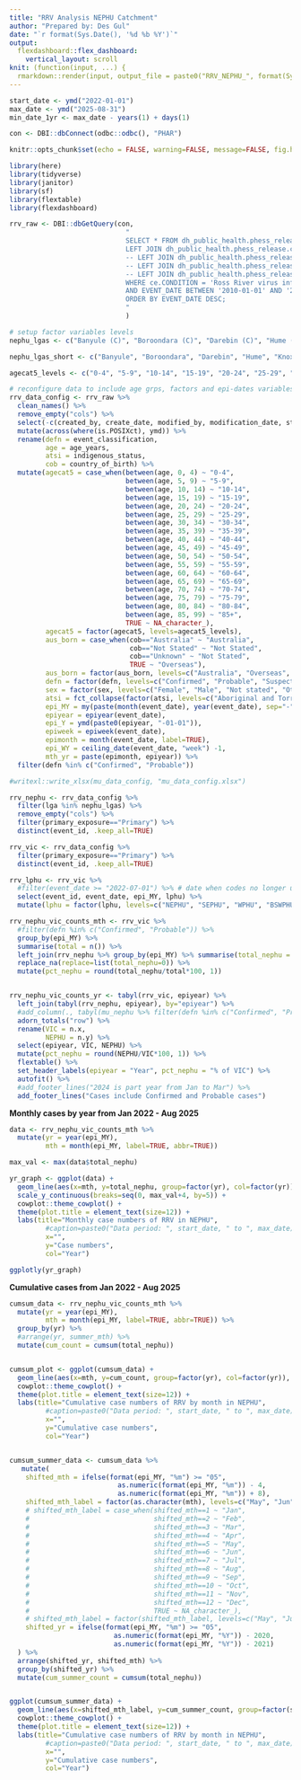 ```yaml
---
title: "RRV Analysis NEPHU Catchment"
author: "Prepared by: Des Gul"
date: "`r format(Sys.Date(), '%d %b %Y')`"
output: 
  flexdashboard::flex_dashboard:
    vertical_layout: scroll
knit: (function(input, ...) {
  rmarkdown::render(input, output_file = paste0("RRV_NEPHU_", format(Sys.Date(), "%d %b %Y")), output_dir = "../Output") })
---
```


```r
start_date <- ymd("2022-01-01")
max_date <- ymd("2025-08-31")
min_date_1yr <- max_date - years(1) + days(1)

```

```r
con <- DBI::dbConnect(odbc::odbc(), "PHAR")

```

``` r
knitr::opts_chunk$set(echo = FALSE, warning=FALSE, message=FALSE, fig.height=6, fig.width=13, ft.align="left", connection="con")

```

```r
library(here)
library(tidyverse)
library(janitor)
library(sf)
library(flextable)
library(flexdashboard)

```


```r
rrv_raw <- DBI::dbGetQuery(con, 
                             "
                             SELECT * FROM dh_public_health.phess_release.caseevents ce 
                             LEFT JOIN dh_public_health.phess_release.caseexposures exp ON ce.EVENT_ID = exp.EVENT_ID 
                             -- LEFT JOIN dh_public_health.phess_release.events_buruli_ulcer bu ON ce.EVENT_ID = bu.EVENT_ID
                             -- LEFT JOIN dh_public_health.phess_release.events_buruli_ulcer_exposure buex ON ce.EVENT_ID = buex.EVENT_ID
                             -- LEFT JOIN dh_public_health.phess_release.caselabresults lab ON ce.EVENT_ID = lab.EVENT_ID
                             WHERE ce.CONDITION = 'Ross River virus infection' 
                             AND EVENT_DATE BETWEEN '2010-01-01' AND '2025-08-31' 
                             ORDER BY EVENT_DATE DESC; 
                             "
                             )

```

``` r
# setup factor variables levels
nephu_lgas <- c("Banyule (C)", "Boroondara (C)", "Darebin (C)", "Hume (C)", "Knox (C)", "Manningham (C)", "Maroondah (C)", "Nillumbik (S)", "Whitehorse (C)", "Whittlesea (C)", "Yarra (C)", "Yarra Ranges (S)")

nephu_lgas_short <- c("Banyule", "Boroondara", "Darebin", "Hume", "Knox", "Manningham", "Maroondah", "Nillumbik", "Whitehorse", "Whittlesea", "Yarra", "Yarra Ranges")

agecat5_levels <- c("0-4", "5-9", "10-14", "15-19", "20-24", "25-29", "30-34", "35-39", "40-44", "45-49", "50-54", "55-59", "60-64", "65-69", "70-74", "75-79", "80-84", "85+")

# reconfigure data to include age grps, factors and epi-dates variables
rrv_data_config <- rrv_raw %>% 
  clean_names() %>% 
  remove_empty("cols") %>% 
  select(-c(created_by, create_date, modified_by, modification_date, status, starts_with("enhanced_surveillance"), discharge_summary_requested, unid, event_id_2, status_2)) %>% 
  mutate(across(where(is.POSIXct), ymd)) %>% 
  rename(defn = event_classification, 
         age = age_years, 
         atsi = indigenous_status, 
         cob = country_of_birth) %>% 
  mutate(agecat5 = case_when(between(age, 0, 4) ~ "0-4", 
                             between(age, 5, 9) ~ "5-9",
                             between(age, 10, 14) ~ "10-14",
                             between(age, 15, 19) ~ "15-19",
                             between(age, 20, 24) ~ "20-24",
                             between(age, 25, 29) ~ "25-29",
                             between(age, 30, 34) ~ "30-34",
                             between(age, 35, 39) ~ "35-39",
                             between(age, 40, 44) ~ "40-44",
                             between(age, 45, 49) ~ "45-49",
                             between(age, 50, 54) ~ "50-54",
                             between(age, 55, 59) ~ "55-59",
                             between(age, 60, 64) ~ "60-64",
                             between(age, 65, 69) ~ "65-69",
                             between(age, 70, 74) ~ "70-74",
                             between(age, 75, 79) ~ "75-79",
                             between(age, 80, 84) ~ "80-84",
                             between(age, 85, 99) ~ "85+", 
                             TRUE ~ NA_character_), 
         agecat5 = factor(agecat5, levels=agecat5_levels), 
         aus_born = case_when(cob=="Australia" ~ "Australia", 
                              cob=="Not Stated" ~ "Not Stated", 
                              cob=="Unknown" ~ "Not Stated", 
                              TRUE ~ "Overseas"), 
         aus_born = factor(aus_born, levels=c("Australia", "Overseas", "Not stated")), 
         defn = factor(defn, levels=c("Confirmed", "Probable", "Suspected", "Rejected", "Not notifiable")), 
         sex = factor(sex, levels=c("Female", "Male", "Not stated", "Other")), 
         atsi = fct_collapse(factor(atsi, levels=c("Aboriginal and Torres Strait Islander origin", "Aboriginal but not Torres Strait Islander origin", "Not Aboriginal or Torres Strait Islander", "Missing/Not Stated")), `Aboriginal and/or Torres Strait Islander` = c("Aboriginal and Torres Strait Islander origin", "Aboriginal but not Torres Strait Islander origin")), 
         epi_MY = my(paste(month(event_date), year(event_date), sep="-")), 
         epiyear = epiyear(event_date), 
         epi_Y = ymd(paste0(epiyear, "-01-01")), 
         epiweek = epiweek(event_date), 
         epimonth = month(event_date, label=TRUE), 
         epi_WY = ceiling_date(event_date, "week") -1, 
         mth_yr = paste(epimonth, epiyear)) %>% 
  filter(defn %in% c("Confirmed", "Probable"))

#writexl::write_xlsx(mu_data_config, "mu_data_config.xlsx")

rrv_nephu <- rrv_data_config %>% 
  filter(lga %in% nephu_lgas) %>% 
  remove_empty("cols") %>% 
  filter(primary_exposure=="Primary") %>% 
  distinct(event_id, .keep_all=TRUE)

rrv_vic <- rrv_data_config %>% 
  filter(primary_exposure=="Primary") %>% 
  distinct(event_id, .keep_all=TRUE)

rrv_lphu <- rrv_vic %>% 
  #filter(event_date >= "2022-07-01") %>% # date when codes no longer used for lphu
  select(event_id, event_date, epi_MY, lphu) %>% 
  mutate(lphu = factor(lphu, levels=c("NEPHU", "SEPHU", "WPHU", "BSWPHU", "GPHU", "GVPHU", "GWSMPHU", "LMPHU")))

```

``` r
rrv_nephu_vic_counts_mth <- rrv_vic %>% 
  #filter(defn %in% c("Confirmed", "Probable")) %>% 
  group_by(epi_MY) %>% 
  summarise(total = n()) %>% 
  left_join(rrv_nephu %>% group_by(epi_MY) %>% summarise(total_nephu = n()), by="epi_MY") %>% 
  replace_na(replace=list(total_nephu=0)) %>% 
  mutate(pct_nephu = round(total_nephu/total*100, 1))


rrv_nephu_vic_counts_yr <- tabyl(rrv_vic, epiyear) %>% 
  left_join(tabyl(rrv_nephu, epiyear), by="epiyear") %>% 
  #add_column(., tabyl(mu_nephu %>% filter(defn %in% c("Confirmed", "Probable")), epiyear)) %>% 
  adorn_totals("row") %>% 
  rename(VIC = n.x, 
         NEPHU = n.y) %>% 
  select(epiyear, VIC, NEPHU) %>% 
  mutate(pct_nephu = round(NEPHU/VIC*100, 1)) %>% 
  flextable() %>% 
  set_header_labels(epiyear = "Year", pct_nephu = "% of VIC") %>% 
  autofit() %>% 
  #add_footer_lines("2024 is part year from Jan to Mar") %>% 
  add_footer_lines("Cases include Confirmed and Probable cases")


```

**Monthly cases by year from Jan 2022 - Aug 2025**

```r
data <- rrv_nephu_vic_counts_mth %>% 
  mutate(yr = year(epi_MY), 
         mth = month(epi_MY, label=TRUE, abbr=TRUE))

max_val <- max(data$total_nephu)

yr_graph <- ggplot(data) + 
  geom_line(aes(x=mth, y=total_nephu, group=factor(yr), col=factor(yr)), linewidth=1) + 
  scale_y_continuous(breaks=seq(0, max_val+4, by=5)) + 
  cowplot::theme_cowplot() + 
  theme(plot.title = element_text(size=12)) + 
  labs(title="Monthly case numbers of RRV in NEPHU", 
         #caption=paste0("Data period: ", start_date, " to ", max_date), 
         x="", 
         y="Case numbers", 
         col="Year")

ggplotly(yr_graph)
```


**Cumulative cases from Jan 2022 - Aug 2025**

```r
cumsum_data <- rrv_nephu_vic_counts_mth %>% 
  mutate(yr = year(epi_MY), 
         mth = month(epi_MY, label=TRUE, abbr=TRUE)) %>% 
  group_by(yr) %>% 
  #arrange(yr, summer_mth) %>% 
  mutate(cum_count = cumsum(total_nephu))


cumsum_plot <- ggplot(cumsum_data) + 
  geom_line(aes(x=mth, y=cum_count, group=factor(yr), col=factor(yr)), linewidth=1) + 
  cowplot::theme_cowplot() + 
  theme(plot.title = element_text(size=12)) + 
  labs(title="Cumulative case numbers of RRV by month in NEPHU", 
         #caption=paste0("Data period: ", start_date, " to ", max_date), 
         x="", 
         y="Cumulative case numbers", 
         col="Year")


cumsum_summer_data <- cumsum_data %>% 
   mutate(
    shifted_mth = ifelse(format(epi_MY, "%m") >= "05", 
                           as.numeric(format(epi_MY, "%m")) - 4, 
                           as.numeric(format(epi_MY, "%m")) + 8), 
    shifted_mth_label = factor(as.character(mth), levels=c("May", "Jun", "Jul", "Aug", "Sep", "Oct", "Nov", "Dec", "Jan", "Feb", "Mar", "Apr")), 
    # shifted_mth_label = case_when(shifted_mth==1 ~ "Jan", 
    #                               shifted_mth==2 ~ "Feb", 
    #                               shifted_mth==3 ~ "Mar", 
    #                               shifted_mth==4 ~ "Apr", 
    #                               shifted_mth==5 ~ "May", 
    #                               shifted_mth==6 ~ "Jun", 
    #                               shifted_mth==7 ~ "Jul", 
    #                               shifted_mth==8 ~ "Aug", 
    #                               shifted_mth==9 ~ "Sep", 
    #                               shifted_mth==10 ~ "Oct", 
    #                               shifted_mth==11 ~ "Nov", 
    #                               shifted_mth==12 ~ "Dec", 
    #                               TRUE ~ NA_character_), 
    # shifted_mth_label = factor(shifted_mth_label, levels=c("May", "Jun", "Jul", "Aug", "Sep", "Oct", "Nov", "Dec", "Jan", "Feb", "Mar", "Apr")), 
    shifted_yr = ifelse(format(epi_MY, "%m") >= "05", 
                          as.numeric(format(epi_MY, "%Y")) - 2020, 
                          as.numeric(format(epi_MY, "%Y")) - 2021)
  ) %>% 
  arrange(shifted_yr, shifted_mth) %>% 
  group_by(shifted_yr) %>% 
  mutate(cum_summer_count = cumsum(total_nephu))


ggplot(cumsum_summer_data) + 
  geom_line(aes(x=shifted_mth_label, y=cum_summer_count, group=factor(shifted_yr), col=factor(shifted_yr)), linewidth=1) + 
  cowplot::theme_cowplot() + 
  theme(plot.title = element_text(size=12)) + 
  labs(title="Cumulative case numbers of RRV by month in NEPHU", 
         #caption=paste0("Data period: ", start_date, " to ", max_date), 
         x="", 
         y="Cumulative case numbers", 
         col="Year")
```

